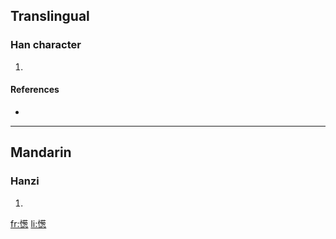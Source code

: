 ==Translingual==

===Han character===
{{Han char|rn=61|rad=心|as=13|sn=16|four=|canj=心廿心心 (PTPP)}}

# {{defn|Han|sort=心13}}

====References====
* {{Han ref|kx=0405.010|dkj=11309|dj=0745.120|hdz=42360.030|uh=61BD|ud=25021}}

----

==Mandarin==

===Hanzi===
{{cmn-hanzi|pin=[[sōng]] ([[song1]])|wg=sung<sup>1</sup>}}

# {{defn|Mandarin|sort=心13}}

[[fr:憽]]
[[li:憽]]